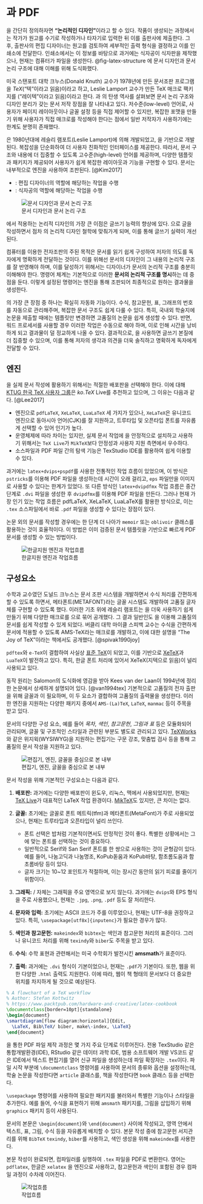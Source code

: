 
# [\LaTeX](http://example.org)과 PDF

[\LaTeX](http://example.org)을 간단히 정의하자면 **"논리적인 디자인"**이라고 할 수 있다. 작품이 생성되는 과정에서는 작가가 원고를 수기로 작성하거나 타자기로 입력한 뒤 이를 출판사에 제출한다. 그 후, 출판사의 편집 디자이너는 원고를 검토하여 세부적인 출력 형식을 결정하고 이를 인쇄소에 전달한다. 인쇄소에서는 이 정보를 바탕으로 과거에는 식자공이 식자판을 제작했으나, 현재는 컴퓨터가 파일을 생성한다. @fig-latex-structure 에 문서 디자인과 문서 논리 구조에 대해 이해를 위해 도식화했다. 

미국 스탠포트 대학 크누스(Donald Knuth) 교수가 1978년에 만든 문서조판 프로그램을 $TeX$("텍"이라고 읽음)이라고 하고, Leslie Lamport 교수가 만든 TeX 매크로 팩키지를 [\LaTeX](http://example.org)("레이텍"이라고 읽음)이라고 한다. [\TeX](http://example.org)과 [\LaTeX](http://example.org)의 탄생 역사를 살펴보면 문서 논리 구조와 디자인 분리가 갖는 문서 저작 장점을 잘 나타내고 있다. 저수준(low-level) 언어로, 사용자가 페이지 레이아웃이나 글꼴 설정 등을 직접 제어할 수 있지만, 복잡한 포맷을 만들기 위해 사용자가 직접 매크로를 작성해야 한다는 점에서 일반 저작자가 사용하기에는 한계도 분명히 존재했다.

[\LaTeX](http://example.org)은 1980년대에 레슬리 램포트(Leslie Lamport)에 의해 개발되었고, [\TeX](http://example.org)을 기반으로 개발된다. [\TeX](http://example.org) 복잡성을 단순화하여 더 사용자 친화적인 인터페이스를 제공한다. 따라서, 문서 구조와 내용에 더 집중할 수 있도록 고수준(high-level) 언어를 제공하며, 다양한 템플릿과 패키지가 제공되어 사용자가 쉽게 복잡한 레이아웃과 기능을 구현할 수 있다. [\LaTeX](http://example.org) 문서는 내부적으로 [\TeX](http://example.org) 엔진을 사용하여 조판된다. [@Kim2017]

- [\LaTeX](http://example.org): 편집 디자이너의 역할에 해당하는 작업을 수행
- [\TeX](http://example.org): 식자공의 역할에 해당하는 작업을 수행

![문서 디자인과 문서 논리 구조](images/document-logical-design.jpg){#fig-latex-structure}

[\LaTeX](http://example.org)에서 적용하는 논리적 디자인의 가장 큰 이점은 글쓰기 능력의 향상에 있다. [\LaTeX](http://example.org)으로 글을 작성하면서 점차 [\LaTeX](http://example.org)의 논리적 디자인 철학에 맞춰가게 되며, 이를 통해 글쓰기 실력이 개선된다.

컴퓨터를 이용한 전자조판의 주된 목적은 문서를 읽기 쉽게 구성하여 저자의 의도를 독자에게 명확하게 전달하는 것이다. 이를 위해선 문서의 디자인이 그 내용의 논리적 구조를 잘 반영해야 하며, 이를 달성하기 위해서는 디자이너가 문서의 논리적 구조를 충분히 이해해야 한다. [\LaTeX](http://example.org) 명령어 체계는 기본적으로 이러한 **문서의 논리적 구조를 명시**하는 데 중점을 둔다. 이렇게 설정된 명령어는 [\TeX](http://example.org) 엔진을 통해 조판되어 최종적으로 원하는 결과물을 생성한다.


[\LaTeX](http://example.org)의 가장 큰 장점 중 하나는 확실히 자동화 기능이다. 수식, 참고문헌, 표, 그래프의 번호를 자동으로 관리해주며, 복잡한 문서 구조도 쉽게 다룰 수 있다. 특히, 국내외 학술지에 논문을 제출할 때에는 템플릿만 변경하면 고품질의 논문을 쉽게 생성할 수 있다. 반면, 워드 프로세서를 사용할 경우 이러한 작업은 수동으로 해야 하며, 이로 인해 시간을 낭비하게 되고 결과물이 덜 정교하게 나올 수 있다. 결과적으로, [\LaTeX](http://example.org)을 사용하면 글쓰기 본질에 더 집중할 수 있으며, 이를 통해 저자의 생각과 의견을 더욱 솔직하고 명확하게 독자에게 전달할 수 있다.


## [\LaTeX](http://example.org) 엔진  {#latex-engine}

[\LaTeX](http://example.org)을 실제 문서 작성에 활용하기 위해서는 적절한 [\TeX](http://example.org) 배포판을 선택해야 한다. 
이에 대해 [KTUG 한국 TeX 사용자 그룹](http://www.ktug.org/)은 $ko.TeX$ Live를 추천하고 있으며, 그 이유는 다음과 같다. [@Lee2017]

- [\LaTeX](http://example.org) 엔진으로 `pdfLaTeX`, `XeLaTeX`, `LuaLaTeX` 세 가지가 있으나, `XeLaTeX`은 유니코드 [\TeX](http://example.org) 엔진으로 동아시아 언어(CJK)를 잘 지원하고, 트루타입 및 오픈타입 폰트를 자유롭게 선택할 수 있어 인기가 높다.
- 운영체제에 따라 차이는 있지만, 실제 문서 작업에 [\LaTeX](http://example.org)을 안정적으로 설치하고 사용하기 위해서는 `TeX Live`가 `MikTeX`보다 안정성과 사용자 지원 측면에서 우수하다.
- [\TeX](http://example.org) 소스파일과 PDF 파일 간의 탐색 기능은 TexStudio IDE를 활용하여 쉽게 이용할 수 있다.

과거에는 `latex+dvips+pspdf`를 사용한 전통적인 작업 흐름이 있었으며, 이 방식은 `pstricks`를 이용해 PDF 파일을 생성하는데 시간이 오래 걸리고, `eps` 파일만을 이미지로 사용할 수 있다는 한계가 있었다. 또 다른 방식인 `latex+dvipdfmx` 작업 흐름은 중간 단계로 `.dvi` 파일을 생성한 후 `dvipdfmx`를 이용해 PDF 파일을 만든다. 그러나 현재 가장 인기 있는 작업 흐름은 pdfLaTeX, XeLaTeX, LuaLaTeX를 활용한 방식으로, 이는 `.tex` 소스파일에서 바로 `.pdf` 파일을 생성할 수 있다는 장점이 있다.

논문 외의 문서를 작성할 경우에는 한 단계 더 나아가 `memoir` 또는 `oblivoir` 클래스를 활용하는 것이 효율적이다. 이 방법은 이미 검증된 문서 템플릿을 기반으로 빠르게 PDF 문서를 생성할 수 있는 방법이다.


![한글지원 [\LaTeX](http://example.org) 엔진과 작업흐름](images/tex-engines.png)


## [\LaTeX](http://example.org) 구성요소 {#latex-knuth}

수학과 교수였던 도널드 크누스는 문서 조판 시스템을 개발하면서 수식 처리를 간편하게 할 수 있도록 하면서, 메타폰트(METAFONT)라는 글꼴 시스템도 개발하여 고품질 글자체를 구현할 수 있도록 했다. 이러한 기초 위에 레슬리 램포트는 [\TeX](http://example.org)을 더욱 사용하기 쉽게 만들기 위해 다양한 매크로를 [\LaTeX](http://example.org)으로 묶어 공개했다. 그 결과 일반인도 [\LaTeX](http://example.org)을 이용해 고품질의 문서를 쉽게 작성할 수 있게 되었다. 버클리 대학 마이클 스피백 교수는 수식을 간편하게 문서에 적용할 수 있도록 AMS-TeX라는 매크로를 개발하고, 이에 대한 설명을 "The Joy of TeX"이라는 책에서도 공개했다. [@spivak1990joy]

`pdftex`와 `e-TeX`이 결합하여 사실상 [표준 TeX](http://wiki.ktug.org/wiki/wiki.php/TeX)이 되었고, 이를 기반으로 [XeTeX](http://wiki.ktug.org/wiki/wiki.php/XeTeX)과 `LuaTeX`이 발전하고 있다. 
특히, 한글 폰트 처리에 있어서 XeTeX(지텍으로 읽음)이 널리 사용되고 있다.

[\LaTeX](http://example.org) 동작 원리는 Salomon의 도식화에 영감을 받아 Kees van der Laan이 1994년에 정리한 논문에서 상세하게 설명되어 있다. [@van1994tex] 기본적으로 고품질의 전자 출판을 위해 글꼴과 [\TeX](http://example.org)이 필요하며, 이 두 요소가 결합하여 고품질의 출력물을 생성한다. 이러한 [\TeX](http://example.org) 엔진을 지원하는 다양한 패키지 중에서 `AMS-(La)TeX`, `LaTeX`, `manmac` 등이 주목을 받고 있다. 

문서의 다양한 구성 요소, 예를 들어 *목차*, *색인*, *참고문헌*, *그림과 표* 등은 모듈화되어 관리되며, 글꼴 및  구조적인 스타일과 관련된 부분도 별도로 관리되고 있다. [TeXWorks](https://www.tug.org/texworks/)와 같은 위지윅(WYSIWYG)을 지원하는 편집기는 구문 강조, 맞춤법 검사 등을 통해 고품질의 [\LaTeX](http://example.org) 문서 작성을 지원하고 있다.

[^10]: [표준 \LaTeX](http://wiki.ktug.org/wiki/wiki.php/ModernLaTeX)


![편집기, 엔진, 글꼴을 중심으로 본 \LaTeX 내부](images/latex_under_the_hood.jpg)

[\LaTeX](http://example.org) 문서 작성을 위해 기본적인 구성요소는 다음과 같다.

1.  **배포판:** 과거에는 다양한 배포판이 윈도우, 리눅스, 맥에서 사용되었지만, 현재는 [TeX Live](https://www.tug.org/texlive/)가 대표적인 LaTeX 작업 환경이다. [MikTeX](http://miktex.org/)도 있지만, 큰 차이는 없다.
  
2.  **글꼴:** 초기에는 글꼴로 폰트 메트릭(tfm)과 메타폰트(MetaFont)가 주로 사용되었으나, 현재는 트루타입과 오픈타입이 널리 쓰인다.
    - 폰트 선택은 밥처럼 기본적이면서도 안정적인 것이 좋다. 특별한 상황에서는 그에 맞는 폰트를 선택하는 것이 중요하다.
    - 일반적으로 Serif와 San Serif 폰트를 한 쌍으로 사용하는 것이 균형감이 있다. 예를 들어, 나눔고딕과 나눔명조, KoPub돋움과 KoPub바탕, 함초롬도움과 함초롬바탕 등이 있다.
    - 글자 크기는 10~12 포인트가 적절하며, 이는 장시간 동안의 읽기 피로를 줄이기 위함이다.

3.  **그래픽:** [\TeX](http://example.org)/[\LaTeX](http://example.org) 자체는 그래픽을 주요 영역으로 보지 않는다. 과거에는 `dvips`와 EPS 형식을 주로 사용했으나, 현재는 `.jpg`, `.png`, `.pdf` 등도 잘 처리한다.

4.  **문자와 입력:** 초기에는 ASCII 코드가 주를 이루었으나, 현재는 UTF-8을 권장하고 있다. 특히, `\usepackage[utf8x]{inputenc}`가 필요한 경우가 많다.

5.  **색인과 참고문헌:** `makeindex`와 `bibtex`는 색인과 참고문헌 처리의 표준이다. 그러나 유니코드 처리를 위해 `texindy`와 `biber`도 주목을 받고 있다.

6.  **수식:** 수학 표현과 관련해서는 미국 수학회가 발전시킨 **amsmath**가 표준이다.

7.  **출력:** 과거에는 `.dvi` 형식이 기본이었으나, 현재는 `.pdf`가 기본이다. 또한, 웹을 위한 다양한 `.html` 출력도 지원한다. 이에 따라, 웹이 책 형태의 문서보다 더 중요한 위치를 차지하게 될 것으로 예상된다.

```tex
% A flowchart of a TeX workflow
% Author: Stefan Kottwitz
% https://www.packtpub.com/hardware-and-creative/latex-cookbook
\documentclass[border=10pt]{standalone}
\begin{document}
\smartdiagram[flow diagram:horizontal]{Edit,
  \LaTeX, Bib\TeX/ biber, make\-index, \LaTeX}
\end{document}
```

[\LaTeX](http://example.org)을 통한 PDF 파일 제작 과정은 몇 가지 주요 단계로 이루어진다. 
[\LaTeX](http://example.org) 전용 TexStudio 같은 통합개발환경(IDE), RStudio 같은 데이터 과학 IDE, 
범용 소프트웨어 개발 VS코드 같은 IDE에서 텍스트 편집기를 열어 신규 [\LaTeX](http://example.org) 파일을 생성하는데 
파일 확장자는 `.tex`이다. 파일 시작 부분에 `\documentclass` 명령어를 사용하여 문서의 종류와 옵션을 설정하는데, 학술 논문을 작성한다면 `article` 클래스를, 책을 작성한다면 `book` 클래스 등을 선택한다.

`\usepackage` 명령어를 사용하여 필요한 패키지를 불러와서 특별한 기능이나 스타일을 추가한다. 예를 들어, 수식을 표현하기 위해 `amsmath` 패키지를, 그림을 삽입하기 위해 `graphicx` 패키지 등이 사용된다.

문서의 본문은 `\begin{document}`와 `\end{document}` 사이에 작성되고, 영역 안에서 텍스트, 표, 그림, 수식 등을 자유롭게 배치할 수 있다. 본문 작성 중에 참고문헌 서지관리를 위해 `BibTeX` `texindy`, `biber`를 사용하고, 색인 생성을 위해 `makeindex`를 사용한다.

본문 작성이 완료되면, [\LaTeX](http://example.org) 컴파일러를 실행하여 `.tex` 파일을 PDF로 변환한다. 영어는 `pdflatex`, 한글은 `xelatex` 을 [\LaTeX](http://example.org) 엔진으로 사용하고, 참고문헌과 색인이 포함된 경우 컴파일 과정이 수차례 이어진다.

![\LaTeX 작업흐름](images/latex_workflow.jpg)

